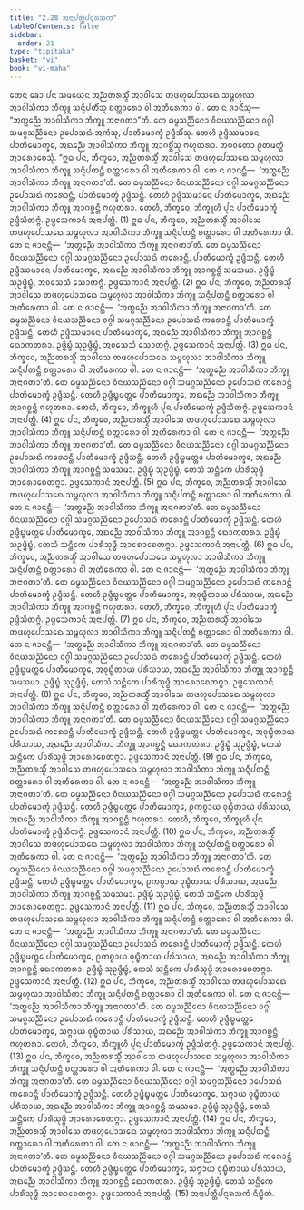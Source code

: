 ```yaml
---
title: "2.28 ᩋᨶᩣᨸᨲ᩠ᨲᩥᨸᨶ᩠ᨶᩁᩈᨠ"
tableOfContents: false
sidebar:
  order: 21
type: "tipitaka"
basket: "vi"
book: "vi-maha"
---
```



<DynamicBreadcrumb />

<Division number="172" book="vi-maha">

<Paragraph number="726" book="vi-maha">
ᨲᩮᨶ ᨡᩮᩣ ᨸᨶ ᩈᨾᨿᩮᨶ ᩋᨬ᩠ᨬᨲᩁᩈ᩠ᨾᩥᩴ ᩋᩣᩅᩤᩈᩮ ᨲᨴᩉᩩᨸᩮᩣᩈᨳᩮ ᩈᨾ᩠ᨻᩉᩩᩃᩣ ᩋᩣᩅᩤᩈᩥᨠᩣ ᨽᩥᨠ᩠ᨡᩪ ᩈᨶ᩠ᨶᩥᨸᨲᩥᩴᩈᩩ ᨧᨲ᩠ᨲᩣᩁᩮᩣ ᩅᩤ ᩋᨲᩥᩁᩮᨠᩣ ᩅᩤ. ᨲᩮ ᨶ ᨩᩣᨶᩥᩴᩈᩩ—  “ᩋᨲ᩠ᨳᨬ᩠ᨬᩮ ᩋᩣᩅᩤᩈᩥᨠᩣ ᨽᩥᨠ᩠ᨡᩪ ᩋᨶᩣᨣᨲᩣ”ᨲᩥ. ᨲᩮ ᨵᨾ᩠ᨾᩈᨬ᩠ᨬᩥᨶᩮᩣ ᩅᩥᨶᨿᩈᨬ᩠ᨬᩥᨶᩮᩣ ᩅᨣ᩠ᨣᩤ ᩈᨾᨣ᩠ᨣᩈᨬ᩠ᨬᩥᨶᩮᩣ ᩏᨸᩮᩣᩈᨳᩴ ᩋᨠᩴᩈᩩ, ᨸᩣᨲᩥᨾᩮᩣᨠ᩠ᨡᩴ ᩏᨴ᩠ᨴᩥᩈᩥᩴᩈᩩ. ᨲᩮᩉᩥ ᩏᨴ᩠ᨴᩥᩔᨾᩣᨶᩮ ᨸᩣᨲᩥᨾᩮᩣᨠ᩠ᨡᩮ, ᩋᨳᨬ᩠ᨬᩮ ᩋᩣᩅᩤᩈᩥᨠᩣ ᨽᩥᨠ᩠ᨡᩪ ᩋᩣᨣᨧ᩠ᨨᩥᩴᩈᩩ ᨻᩉᩩᨲᩁᩣ. ᨽᨣᩅᨲᩮᩣ ᩑᨲᨾᨲ᩠ᨳᩴ ᩋᩣᩁᩮᩣᨧᩮᩈᩩᩴ.
</Paragraph>

<Paragraph number="727" book="vi-maha">
“ᩍᨵ ᨸᨶ, ᨽᩥᨠ᩠ᨡᩅᩮ, ᩋᨬ᩠ᨬᨲᩁᩈ᩠ᨾᩥᩴ ᩋᩣᩅᩤᩈᩮ ᨲᨴᩉᩩᨸᩮᩣᩈᨳᩮ ᩈᨾ᩠ᨻᩉᩩᩃᩣ ᩋᩣᩅᩤᩈᩥᨠᩣ ᨽᩥᨠ᩠ᨡᩪ ᩈᨶ᩠ᨶᩥᨸᨲᨶ᩠ᨲᩥ ᨧᨲ᩠ᨲᩣᩁᩮᩣ ᩅᩤ ᩋᨲᩥᩁᩮᨠᩣ ᩅᩤ. ᨲᩮ ᨶ ᨩᩣᨶᨶ᩠ᨲᩥ—  ‘ᩋᨲ᩠ᨳᨬ᩠ᨬᩮ ᩋᩣᩅᩤᩈᩥᨠᩣ ᨽᩥᨠ᩠ᨡᩪ ᩋᨶᩣᨣᨲᩣ’ᨲᩥ. ᨲᩮ ᨵᨾ᩠ᨾᩈᨬ᩠ᨬᩥᨶᩮᩣ ᩅᩥᨶᨿᩈᨬ᩠ᨬᩥᨶᩮᩣ ᩅᨣ᩠ᨣᩤ ᩈᨾᨣ᩠ᨣᩈᨬ᩠ᨬᩥᨶᩮᩣ ᩏᨸᩮᩣᩈᨳᩴ ᨠᩁᩮᩣᨶ᩠ᨲᩥ, ᨸᩣᨲᩥᨾᩮᩣᨠ᩠ᨡᩴ ᩏᨴ᩠ᨴᩥᩈᨶ᩠ᨲᩥ. ᨲᩮᩉᩥ ᩏᨴ᩠ᨴᩥᩔᨾᩣᨶᩮ ᨸᩣᨲᩥᨾᩮᩣᨠ᩠ᨡᩮ, ᩋᨳᨬ᩠ᨬᩮ ᩋᩣᩅᩤᩈᩥᨠᩣ ᨽᩥᨠ᩠ᨡᩪ ᩋᩣᨣᨧ᩠ᨨᨶ᩠ᨲᩥ ᨻᩉᩩᨲᩁᩣ. ᨲᩮᩉᩥ, ᨽᩥᨠ᩠ᨡᩅᩮ, ᨽᩥᨠ᩠ᨡᩪᩉᩥ ᨸᩩᨶ ᨸᩣᨲᩥᨾᩮᩣᨠ᩠ᨡᩴ ᩏᨴ᩠ᨴᩥᩈᩥᨲᨻ᩠ᨻᩴ. ᩏᨴ᩠ᨴᩮᩈᨠᩣᨶᩴ ᩋᨶᩣᨸᨲ᩠ᨲᩥ. (1)
</Paragraph>

<Paragraph number="728" book="vi-maha">
ᩍᨵ ᨸᨶ, ᨽᩥᨠ᩠ᨡᩅᩮ, ᩋᨬ᩠ᨬᨲᩁᩈ᩠ᨾᩥᩴ ᩋᩣᩅᩤᩈᩮ ᨲᨴᩉᩩᨸᩮᩣᩈᨳᩮ ᩈᨾ᩠ᨻᩉᩩᩃᩣ ᩋᩣᩅᩤᩈᩥᨠᩣ ᨽᩥᨠ᩠ᨡᩪ ᩈᨶ᩠ᨶᩥᨸᨲᨶ᩠ᨲᩥ ᨧᨲ᩠ᨲᩣᩁᩮᩣ ᩅᩤ ᩋᨲᩥᩁᩮᨠᩣ ᩅᩤ. ᨲᩮ ᨶ ᨩᩣᨶᨶ᩠ᨲᩥ—  ‘ᩋᨲ᩠ᨳᨬ᩠ᨬᩮ ᩋᩣᩅᩤᩈᩥᨠᩣ ᨽᩥᨠ᩠ᨡᩪ ᩋᨶᩣᨣᨲᩣ’ᨲᩥ. ᨲᩮ ᨵᨾ᩠ᨾᩈᨬ᩠ᨬᩥᨶᩮᩣ ᩅᩥᨶᨿᩈᨬ᩠ᨬᩥᨶᩮᩣ ᩅᨣ᩠ᨣᩤ ᩈᨾᨣ᩠ᨣᩈᨬ᩠ᨬᩥᨶᩮᩣ ᩏᨸᩮᩣᩈᨳᩴ ᨠᩁᩮᩣᨶ᩠ᨲᩥ, ᨸᩣᨲᩥᨾᩮᩣᨠ᩠ᨡᩴ ᩏᨴ᩠ᨴᩥᩈᨶ᩠ᨲᩥ. ᨲᩮᩉᩥ ᩏᨴ᩠ᨴᩥᩔᨾᩣᨶᩮ ᨸᩣᨲᩥᨾᩮᩣᨠ᩠ᨡᩮ, ᩋᨳᨬ᩠ᨬᩮ ᩋᩣᩅᩤᩈᩥᨠᩣ ᨽᩥᨠ᩠ᨡᩪ ᩋᩣᨣᨧ᩠ᨨᨶ᩠ᨲᩥ ᩈᨾᩈᨾᩣ. ᩏᨴ᩠ᨴᩥᨭ᩠ᨮᩴ ᩈᩩᩏᨴ᩠ᨴᩥᨭ᩠ᨮᩴ, ᩋᩅᩈᩮᩈᩴ ᩈᩮᩣᨲᨻ᩠ᨻᩴ. ᩏᨴ᩠ᨴᩮᩈᨠᩣᨶᩴ ᩋᨶᩣᨸᨲ᩠ᨲᩥ. (2)
</Paragraph>

<Paragraph number="729" book="vi-maha">
ᩍᨵ ᨸᨶ, ᨽᩥᨠ᩠ᨡᩅᩮ, ᩋᨬ᩠ᨬᨲᩁᩈ᩠ᨾᩥᩴ ᩋᩣᩅᩤᩈᩮ ᨲᨴᩉᩩᨸᩮᩣᩈᨳᩮ ᩈᨾ᩠ᨻᩉᩩᩃᩣ ᩋᩣᩅᩤᩈᩥᨠᩣ ᨽᩥᨠ᩠ᨡᩪ ᩈᨶ᩠ᨶᩥᨸᨲᨶ᩠ᨲᩥ ᨧᨲ᩠ᨲᩣᩁᩮᩣ ᩅᩤ ᩋᨲᩥᩁᩮᨠᩣ ᩅᩤ. ᨲᩮ ᨶ ᨩᩣᨶᨶ᩠ᨲᩥ—  ‘ᩋᨲ᩠ᨳᨬ᩠ᨬᩮ ᩋᩣᩅᩤᩈᩥᨠᩣ ᨽᩥᨠ᩠ᨡᩪ ᩋᨶᩣᨣᨲᩣ’ᨲᩥ. ᨲᩮ ᨵᨾ᩠ᨾᩈᨬ᩠ᨬᩥᨶᩮᩣ ᩅᩥᨶᨿᩈᨬ᩠ᨬᩥᨶᩮᩣ ᩅᨣ᩠ᨣᩤ ᩈᨾᨣ᩠ᨣᩈᨬ᩠ᨬᩥᨶᩮᩣ ᩏᨸᩮᩣᩈᨳᩴ ᨠᩁᩮᩣᨶ᩠ᨲᩥ ᨸᩣᨲᩥᨾᩮᩣᨠ᩠ᨡᩴ ᩏᨴ᩠ᨴᩥᩈᨶ᩠ᨲᩥ. ᨲᩮᩉᩥ ᩏᨴ᩠ᨴᩥᩔᨾᩣᨶᩮ ᨸᩣᨲᩥᨾᩮᩣᨠ᩠ᨡᩮ, ᩋᨳᨬ᩠ᨬᩮ ᩋᩣᩅᩤᩈᩥᨠᩣ ᨽᩥᨠ᩠ᨡᩪ ᩋᩣᨣᨧ᩠ᨨᨶ᩠ᨲᩥ ᨳᩮᩣᨠᨲᩁᩣ. ᩏᨴ᩠ᨴᩥᨭ᩠ᨮᩴ ᩈᩩᩏᨴ᩠ᨴᩥᨭ᩠ᨮᩴ, ᩋᩅᩈᩮᩈᩴ ᩈᩮᩣᨲᨻ᩠ᨻᩴ. ᩏᨴ᩠ᨴᩮᩈᨠᩣᨶᩴ ᩋᨶᩣᨸᨲ᩠ᨲᩥ. (3)
</Paragraph>

<Paragraph number="730" book="vi-maha">
ᩍᨵ ᨸᨶ, ᨽᩥᨠ᩠ᨡᩅᩮ, ᩋᨬ᩠ᨬᨲᩁᩈ᩠ᨾᩥᩴ ᩋᩣᩅᩤᩈᩮ ᨲᨴᩉᩩᨸᩮᩣᩈᨳᩮ ᩈᨾ᩠ᨻᩉᩩᩃᩣ ᩋᩣᩅᩤᩈᩥᨠᩣ ᨽᩥᨠ᩠ᨡᩪ ᩈᨶ᩠ᨶᩥᨸᨲᨶ᩠ᨲᩥ ᨧᨲ᩠ᨲᩣᩁᩮᩣ ᩅᩤ ᩋᨲᩥᩁᩮᨠᩣ ᩅᩤ. ᨲᩮ ᨶ ᨩᩣᨶᨶ᩠ᨲᩥ—  ‘ᩋᨲ᩠ᨳᨬ᩠ᨬᩮ ᩋᩣᩅᩤᩈᩥᨠᩣ ᨽᩥᨠ᩠ᨡᩪ ᩋᨶᩣᨣᨲᩣ’ᨲᩥ. ᨲᩮ ᨵᨾ᩠ᨾᩈᨬ᩠ᨬᩥᨶᩮᩣ ᩅᩥᨶᨿᩈᨬ᩠ᨬᩥᨶᩮᩣ ᩅᨣ᩠ᨣᩤ ᩈᨾᨣ᩠ᨣᩈᨬ᩠ᨬᩥᨶᩮᩣ ᩏᨸᩮᩣᩈᨳᩴ ᨠᩁᩮᩣᨶ᩠ᨲᩥ ᨸᩣᨲᩥᨾᩮᩣᨠ᩠ᨡᩴ ᩏᨴ᩠ᨴᩥᩈᨶ᩠ᨲᩥ. ᨲᩮᩉᩥ ᩏᨴ᩠ᨴᩥᨭ᩠ᨮᨾᨲ᩠ᨲᩮ ᨸᩣᨲᩥᨾᩮᩣᨠ᩠ᨡᩮ, ᩋᨳᨬ᩠ᨬᩮ ᩋᩣᩅᩤᩈᩥᨠᩣ ᨽᩥᨠ᩠ᨡᩪ ᩋᩣᨣᨧ᩠ᨨᨶ᩠ᨲᩥ ᨻᩉᩩᨲᩁᩣ. ᨲᩮᩉᩥ, ᨽᩥᨠ᩠ᨡᩅᩮ, ᨽᩥᨠ᩠ᨡᩪᩉᩥ ᨸᩩᨶ ᨸᩣᨲᩥᨾᩮᩣᨠ᩠ᨡᩴ ᩏᨴ᩠ᨴᩥᩈᩥᨲᨻ᩠ᨻᩴ. ᩏᨴ᩠ᨴᩮᩈᨠᩣᨶᩴ ᩋᨶᩣᨸᨲ᩠ᨲᩥ. (4)
</Paragraph>

<Paragraph number="731" book="vi-maha">
ᩍᨵ ᨸᨶ, ᨽᩥᨠ᩠ᨡᩅᩮ, ᩋᨬ᩠ᨬᨲᩁᩈ᩠ᨾᩥᩴ ᩋᩣᩅᩤᩈᩮ ᨲᨴᩉᩩᨸᩮᩣᩈᨳᩮ ᩈᨾ᩠ᨻᩉᩩᩃᩣ ᩋᩣᩅᩤᩈᩥᨠᩣ ᨽᩥᨠ᩠ᨡᩪ ᩈᨶ᩠ᨶᩥᨸᨲᨶ᩠ᨲᩥ ᨧᨲ᩠ᨲᩣᩁᩮᩣ ᩅᩤ ᩋᨲᩥᩁᩮᨠᩣ ᩅᩤ. ᨲᩮ ᨶ ᨩᩣᨶᨶ᩠ᨲᩥ—  ‘ᩋᨲ᩠ᨳᨬ᩠ᨬᩮ ᩋᩣᩅᩤᩈᩥᨠᩣ ᨽᩥᨠ᩠ᨡᩪ ᩋᨶᩣᨣᨲᩣ’ᨲᩥ. ᨲᩮ ᨵᨾ᩠ᨾᩈᨬ᩠ᨬᩥᨶᩮᩣ ᩅᩥᨶᨿᩈᨬ᩠ᨬᩥᨶᩮᩣ ᩅᨣ᩠ᨣᩤ ᩈᨾᨣ᩠ᨣᩈᨬ᩠ᨬᩥᨶᩮᩣ ᩏᨸᩮᩣᩈᨳᩴ ᨠᩁᩮᩣᨶ᩠ᨲᩥ ᨸᩣᨲᩥᨾᩮᩣᨠ᩠ᨡᩴ ᩏᨴ᩠ᨴᩥᩈᨶ᩠ᨲᩥ. ᨲᩮᩉᩥ ᩏᨴ᩠ᨴᩥᨭ᩠ᨮᨾᨲ᩠ᨲᩮ ᨸᩣᨲᩥᨾᩮᩣᨠ᩠ᨡᩮ, ᩋᨳᨬ᩠ᨬᩮ ᩋᩣᩅᩤᩈᩥᨠᩣ ᨽᩥᨠ᩠ᨡᩪ ᩋᩣᨣᨧ᩠ᨨᨶ᩠ᨲᩥ ᩈᨾᩈᨾᩣ. ᩏᨴ᩠ᨴᩥᨭ᩠ᨮᩴ ᩈᩩᩏᨴ᩠ᨴᩥᨭ᩠ᨮᩴ, ᨲᩮᩈᩴ ᩈᨶ᩠ᨲᩥᨠᩮ ᨸᩣᩁᩥᩈᩩᨴ᩠ᨵᩥ ᩋᩣᩁᩮᩣᨧᩮᨲᨻ᩠ᨻᩣ. ᩏᨴ᩠ᨴᩮᩈᨠᩣᨶᩴ ᩋᨶᩣᨸᨲ᩠ᨲᩥ. (5)
</Paragraph>

<Paragraph number="732" book="vi-maha">
ᩍᨵ ᨸᨶ, ᨽᩥᨠ᩠ᨡᩅᩮ, ᩋᨬ᩠ᨬᨲᩁᩈ᩠ᨾᩥᩴ ᩋᩣᩅᩤᩈᩮ ᨲᨴᩉᩩᨸᩮᩣᩈᨳᩮ ᩈᨾ᩠ᨻᩉᩩᩃᩣ ᩋᩣᩅᩤᩈᩥᨠᩣ ᨽᩥᨠ᩠ᨡᩪ ᩈᨶ᩠ᨶᩥᨸᨲᨶ᩠ᨲᩥ ᨧᨲ᩠ᨲᩣᩁᩮᩣ ᩅᩤ ᩋᨲᩥᩁᩮᨠᩣ ᩅᩤ. ᨲᩮ ᨶ ᨩᩣᨶᨶ᩠ᨲᩥ—  ‘ᩋᨲ᩠ᨳᨬ᩠ᨬᩮ ᩋᩣᩅᩤᩈᩥᨠᩣ ᨽᩥᨠ᩠ᨡᩪ ᩋᨶᩣᨣᨲᩣ’ᨲᩥ. ᨲᩮ ᨵᨾ᩠ᨾᩈᨬ᩠ᨬᩥᨶᩮᩣ ᩅᩥᨶᨿᩈᨬ᩠ᨬᩥᨶᩮᩣ ᩅᨣ᩠ᨣᩤ ᩈᨾᨣ᩠ᨣᩈᨬ᩠ᨬᩥᨶᩮᩣ ᩏᨸᩮᩣᩈᨳᩴ ᨠᩁᩮᩣᨶ᩠ᨲᩥ ᨸᩣᨲᩥᨾᩮᩣᨠ᩠ᨡᩴ ᩏᨴ᩠ᨴᩥᩈᨶ᩠ᨲᩥ. ᨲᩮᩉᩥ ᩏᨴ᩠ᨴᩥᨭ᩠ᨮᨾᨲ᩠ᨲᩮ ᨸᩣᨲᩥᨾᩮᩣᨠ᩠ᨡᩮ, ᩋᨳᨬ᩠ᨬᩮ ᩋᩣᩅᩤᩈᩥᨠᩣ ᨽᩥᨠ᩠ᨡᩪ ᩋᩣᨣᨧ᩠ᨨᨶ᩠ᨲᩥ ᨳᩮᩣᨠᨲᩁᩣ. ᩏᨴ᩠ᨴᩥᨭ᩠ᨮᩴ ᩈᩩᩏᨴ᩠ᨴᩥᨭ᩠ᨮᩴ, ᨲᩮᩈᩴ ᩈᨶ᩠ᨲᩥᨠᩮ ᨸᩣᩁᩥᩈᩩᨴ᩠ᨵᩥ ᩋᩣᩁᩮᩣᨧᩮᨲᨻ᩠ᨻᩣ. ᩏᨴ᩠ᨴᩮᩈᨠᩣᨶᩴ ᩋᨶᩣᨸᨲ᩠ᨲᩥ. (6)
</Paragraph>

<Paragraph number="733" book="vi-maha">
ᩍᨵ ᨸᨶ, ᨽᩥᨠ᩠ᨡᩅᩮ, ᩋᨬ᩠ᨬᨲᩁᩈ᩠ᨾᩥᩴ ᩋᩣᩅᩤᩈᩮ ᨲᨴᩉᩩᨸᩮᩣᩈᨳᩮ ᩈᨾ᩠ᨻᩉᩩᩃᩣ ᩋᩣᩅᩤᩈᩥᨠᩣ ᨽᩥᨠ᩠ᨡᩪ ᩈᨶ᩠ᨶᩥᨸᨲᨶ᩠ᨲᩥ ᨧᨲ᩠ᨲᩣᩁᩮᩣ ᩅᩤ ᩋᨲᩥᩁᩮᨠᩣ ᩅᩤ. ᨲᩮ ᨶ ᨩᩣᨶᨶ᩠ᨲᩥ—  ‘ᩋᨲ᩠ᨳᨬ᩠ᨬᩮ ᩋᩣᩅᩤᩈᩥᨠᩣ ᨽᩥᨠ᩠ᨡᩪ ᩋᨶᩣᨣᨲᩣ’ᨲᩥ. ᨲᩮ ᨵᨾ᩠ᨾᩈᨬ᩠ᨬᩥᨶᩮᩣ ᩅᩥᨶᨿᩈᨬ᩠ᨬᩥᨶᩮᩣ ᩅᨣ᩠ᨣᩤ ᩈᨾᨣ᩠ᨣᩈᨬ᩠ᨬᩥᨶᩮᩣ ᩏᨸᩮᩣᩈᨳᩴ ᨠᩁᩮᩣᨶ᩠ᨲᩥ ᨸᩣᨲᩥᨾᩮᩣᨠ᩠ᨡᩴ ᩏᨴ᩠ᨴᩥᩈᨶ᩠ᨲᩥ. ᨲᩮᩉᩥ ᩏᨴ᩠ᨴᩥᨭ᩠ᨮᨾᨲ᩠ᨲᩮ ᨸᩣᨲᩥᨾᩮᩣᨠ᩠ᨡᩮ, ᩋᩅᩩᨭ᩠ᨮᩥᨲᩣᨿ ᨸᩁᩥᩈᩣᨿ, ᩋᨳᨬ᩠ᨬᩮ ᩋᩣᩅᩤᩈᩥᨠᩣ ᨽᩥᨠ᩠ᨡᩪ ᩋᩣᨣᨧ᩠ᨨᨶ᩠ᨲᩥ ᨻᩉᩩᨲᩁᩣ. ᨲᩮᩉᩥ, ᨽᩥᨠ᩠ᨡᩅᩮ, ᨽᩥᨠ᩠ᨡᩪᩉᩥ ᨸᩩᨶ ᨸᩣᨲᩥᨾᩮᩣᨠ᩠ᨡᩴ ᩏᨴ᩠ᨴᩥᩈᩥᨲᨻ᩠ᨻᩴ. ᩏᨴ᩠ᨴᩮᩈᨠᩣᨶᩴ ᩋᨶᩣᨸᨲ᩠ᨲᩥ. (7)
</Paragraph>

<Paragraph number="734" book="vi-maha">
ᩍᨵ ᨸᨶ, ᨽᩥᨠ᩠ᨡᩅᩮ, ᩋᨬ᩠ᨬᨲᩁᩈ᩠ᨾᩥᩴ ᩋᩣᩅᩤᩈᩮ ᨲᨴᩉᩩᨸᩮᩣᩈᨳᩮ ᩈᨾ᩠ᨻᩉᩩᩃᩣ ᩋᩣᩅᩤᩈᩥᨠᩣ ᨽᩥᨠ᩠ᨡᩪ ᩈᨶ᩠ᨶᩥᨸᨲᨶ᩠ᨲᩥ ᨧᨲ᩠ᨲᩣᩁᩮᩣ ᩅᩤ ᩋᨲᩥᩁᩮᨠᩣ ᩅᩤ. ᨲᩮ ᨶ ᨩᩣᨶᨶ᩠ᨲᩥ—  ‘ᩋᨲ᩠ᨳᨬ᩠ᨬᩮ ᩋᩣᩅᩤᩈᩥᨠᩣ ᨽᩥᨠ᩠ᨡᩪ ᩋᨶᩣᨣᨲᩣ’ᨲᩥ. ᨲᩮ ᨵᨾ᩠ᨾᩈᨬ᩠ᨬᩥᨶᩮᩣ ᩅᩥᨶᨿᩈᨬ᩠ᨬᩥᨶᩮᩣ ᩅᨣ᩠ᨣᩤ ᩈᨾᨣ᩠ᨣᩈᨬ᩠ᨬᩥᨶᩮᩣ ᩏᨸᩮᩣᩈᨳᩴ ᨠᩁᩮᩣᨶ᩠ᨲᩥ ᨸᩣᨲᩥᨾᩮᩣᨠ᩠ᨡᩴ ᩏᨴ᩠ᨴᩥᩈᨶ᩠ᨲᩥ. ᨲᩮᩉᩥ ᩏᨴ᩠ᨴᩥᨭ᩠ᨮᨾᨲ᩠ᨲᩮ ᨸᩣᨲᩥᨾᩮᩣᨠ᩠ᨡᩮ, ᩋᩅᩩᨭ᩠ᨮᩥᨲᩣᨿ ᨸᩁᩥᩈᩣᨿ, ᩋᨳᨬ᩠ᨬᩮ ᩋᩣᩅᩤᩈᩥᨠᩣ ᨽᩥᨠ᩠ᨡᩪ ᩋᩣᨣᨧ᩠ᨨᨶ᩠ᨲᩥ ᩈᨾᩈᨾᩣ. ᩏᨴ᩠ᨴᩥᨭ᩠ᨮᩴ ᩈᩩᩏᨴ᩠ᨴᩥᨭ᩠ᨮᩴ, ᨲᩮᩈᩴ ᩈᨶ᩠ᨲᩥᨠᩮ ᨸᩣᩁᩥᩈᩩᨴ᩠ᨵᩥ ᩋᩣᩁᩮᩣᨧᩮᨲᨻ᩠ᨻᩣ. ᩏᨴ᩠ᨴᩮᩈᨠᩣᨶᩴ ᩋᨶᩣᨸᨲ᩠ᨲᩥ. (8)
</Paragraph>

<Paragraph number="735" book="vi-maha">
ᩍᨵ ᨸᨶ, ᨽᩥᨠ᩠ᨡᩅᩮ, ᩋᨬ᩠ᨬᨲᩁᩈ᩠ᨾᩥᩴ ᩋᩣᩅᩤᩈᩮ ᨲᨴᩉᩩᨸᩮᩣᩈᨳᩮ ᩈᨾ᩠ᨻᩉᩩᩃᩣ ᩋᩣᩅᩤᩈᩥᨠᩣ ᨽᩥᨠ᩠ᨡᩪ ᩈᨶ᩠ᨶᩥᨸᨲᨶ᩠ᨲᩥ ᨧᨲ᩠ᨲᩣᩁᩮᩣ ᩅᩤ ᩋᨲᩥᩁᩮᨠᩣ ᩅᩤ. ᨲᩮ ᨶ ᨩᩣᨶᨶ᩠ᨲᩥ—  ‘ᩋᨲ᩠ᨳᨬ᩠ᨬᩮ ᩋᩣᩅᩤᩈᩥᨠᩣ ᨽᩥᨠ᩠ᨡᩪ ᩋᨶᩣᨣᨲᩣ’ᨲᩥ. ᨲᩮ ᨵᨾ᩠ᨾᩈᨬ᩠ᨬᩥᨶᩮᩣ ᩅᩥᨶᨿᩈᨬ᩠ᨬᩥᨶᩮᩣ ᩅᨣ᩠ᨣᩤ ᩈᨾᨣ᩠ᨣᩈᨬ᩠ᨬᩥᨶᩮᩣ ᩏᨸᩮᩣᩈᨳᩴ ᨠᩁᩮᩣᨶ᩠ᨲᩥ ᨸᩣᨲᩥᨾᩮᩣᨠ᩠ᨡᩴ ᩏᨴ᩠ᨴᩥᩈᨶ᩠ᨲᩥ. ᨲᩮᩉᩥ ᩏᨴ᩠ᨴᩥᨭ᩠ᨮᨾᨲ᩠ᨲᩮ ᨸᩣᨲᩥᨾᩮᩣᨠ᩠ᨡᩮ, ᩋᩅᩩᨭ᩠ᨮᩥᨲᩣᨿ ᨸᩁᩥᩈᩣᨿ, ᩋᨳᨬ᩠ᨬᩮ ᩋᩣᩅᩤᩈᩥᨠᩣ ᨽᩥᨠ᩠ᨡᩪ ᩋᩣᨣᨧ᩠ᨨᨶ᩠ᨲᩥ ᨳᩮᩣᨠᨲᩁᩣ. ᩏᨴ᩠ᨴᩥᨭ᩠ᨮᩴ ᩈᩩᩏᨴ᩠ᨴᩥᨭ᩠ᨮᩴ, ᨲᩮᩈᩴ ᩈᨶ᩠ᨲᩥᨠᩮ ᨸᩣᩁᩥᩈᩩᨴ᩠ᨵᩥ ᩋᩣᩁᩮᩣᨧᩮᨲᨻ᩠ᨻᩣ. ᩏᨴ᩠ᨴᩮᩈᨠᩣᨶᩴ ᩋᨶᩣᨸᨲ᩠ᨲᩥ. (9)
</Paragraph>

<Paragraph number="736" book="vi-maha">
ᩍᨵ ᨸᨶ, ᨽᩥᨠ᩠ᨡᩅᩮ, ᩋᨬ᩠ᨬᨲᩁᩈ᩠ᨾᩥᩴ ᩋᩣᩅᩤᩈᩮ ᨲᨴᩉᩩᨸᩮᩣᩈᨳᩮ ᩈᨾ᩠ᨻᩉᩩᩃᩣ ᩋᩣᩅᩤᩈᩥᨠᩣ ᨽᩥᨠ᩠ᨡᩪ ᩈᨶ᩠ᨶᩥᨸᨲᨶ᩠ᨲᩥ ᨧᨲ᩠ᨲᩣᩁᩮᩣ ᩅᩤ ᩋᨲᩥᩁᩮᨠᩣ ᩅᩤ. ᨲᩮ ᨶ ᨩᩣᨶᨶ᩠ᨲᩥ—  ‘ᩋᨲ᩠ᨳᨬ᩠ᨬᩮ ᩋᩣᩅᩤᩈᩥᨠᩣ ᨽᩥᨠ᩠ᨡᩪ ᩋᨶᩣᨣᨲᩣ’ᨲᩥ. ᨲᩮ ᨵᨾ᩠ᨾᩈᨬ᩠ᨬᩥᨶᩮᩣ ᩅᩥᨶᨿᩈᨬ᩠ᨬᩥᨶᩮᩣ ᩅᨣ᩠ᨣᩤ ᩈᨾᨣ᩠ᨣᩈᨬ᩠ᨬᩥᨶᩮᩣ ᩏᨸᩮᩣᩈᨳᩴ ᨠᩁᩮᩣᨶ᩠ᨲᩥ ᨸᩣᨲᩥᨾᩮᩣᨠ᩠ᨡᩴ ᩏᨴ᩠ᨴᩥᩈᨶ᩠ᨲᩥ. ᨲᩮᩉᩥ ᩏᨴ᩠ᨴᩥᨭ᩠ᨮᨾᨲ᩠ᨲᩮ ᨸᩣᨲᩥᨾᩮᩣᨠ᩠ᨡᩮ, ᩑᨠᨧ᩠ᨧᩣᨿ ᩅᩩᨭ᩠ᨮᩥᨲᩣᨿ ᨸᩁᩥᩈᩣᨿ, ᩋᨳᨬ᩠ᨬᩮ ᩋᩣᩅᩤᩈᩥᨠᩣ ᨽᩥᨠ᩠ᨡᩪ ᩋᩣᨣᨧ᩠ᨨᨶ᩠ᨲᩥ ᨻᩉᩩᨲᩁᩣ. ᨲᩮᩉᩥ, ᨽᩥᨠ᩠ᨡᩅᩮ, ᨽᩥᨠ᩠ᨡᩪᩉᩥ ᨸᩩᨶ ᨸᩣᨲᩥᨾᩮᩣᨠ᩠ᨡᩴ ᩏᨴ᩠ᨴᩥᩈᩥᨲᨻ᩠ᨻᩴ. ᩏᨴ᩠ᨴᩮᩈᨠᩣᨶᩴ ᩋᨶᩣᨸᨲ᩠ᨲᩥ. (10)
</Paragraph>

<Paragraph number="737" book="vi-maha">
ᩍᨵ ᨸᨶ, ᨽᩥᨠ᩠ᨡᩅᩮ, ᩋᨬ᩠ᨬᨲᩁᩈ᩠ᨾᩥᩴ ᩋᩣᩅᩤᩈᩮ ᨲᨴᩉᩩᨸᩮᩣᩈᨳᩮ ᩈᨾ᩠ᨻᩉᩩᩃᩣ ᩋᩣᩅᩤᩈᩥᨠᩣ ᨽᩥᨠ᩠ᨡᩪ ᩈᨶ᩠ᨶᩥᨸᨲᨶ᩠ᨲᩥ ᨧᨲ᩠ᨲᩣᩁᩮᩣ ᩅᩤ ᩋᨲᩥᩁᩮᨠᩣ ᩅᩤ. ᨲᩮ ᨶ ᨩᩣᨶᨶ᩠ᨲᩥ—  ‘ᩋᨲ᩠ᨳᨬ᩠ᨬᩮ ᩋᩣᩅᩤᩈᩥᨠᩣ ᨽᩥᨠ᩠ᨡᩪ ᩋᨶᩣᨣᨲᩣ’ᨲᩥ. ᨲᩮ ᨵᨾ᩠ᨾᩈᨬ᩠ᨬᩥᨶᩮᩣ ᩅᩥᨶᨿᩈᨬ᩠ᨬᩥᨶᩮᩣ ᩅᨣ᩠ᨣᩤ ᩈᨾᨣ᩠ᨣᩈᨬ᩠ᨬᩥᨶᩮᩣ ᩏᨸᩮᩣᩈᨳᩴ ᨠᩁᩮᩣᨶ᩠ᨲᩥ ᨸᩣᨲᩥᨾᩮᩣᨠ᩠ᨡᩴ ᩏᨴ᩠ᨴᩥᩈᨶ᩠ᨲᩥ. ᨲᩮᩉᩥ ᩏᨴ᩠ᨴᩥᨭ᩠ᨮᨾᨲ᩠ᨲᩮ ᨸᩣᨲᩥᨾᩮᩣᨠ᩠ᨡᩮ, ᩑᨠᨧ᩠ᨧᩣᨿ ᩅᩩᨭ᩠ᨮᩥᨲᩣᨿ ᨸᩁᩥᩈᩣᨿ, ᩋᨳᨬ᩠ᨬᩮ ᩋᩣᩅᩤᩈᩥᨠᩣ ᨽᩥᨠ᩠ᨡᩪ ᩋᩣᨣᨧ᩠ᨨᨶ᩠ᨲᩥ ᩈᨾᩈᨾᩣ. ᩏᨴ᩠ᨴᩥᨭ᩠ᨮᩴ ᩈᩩᩏᨴ᩠ᨴᩥᨭ᩠ᨮᩴ, ᨲᩮᩈᩴ ᩈᨶ᩠ᨲᩥᨠᩮ ᨸᩣᩁᩥᩈᩩᨴ᩠ᨵᩥ ᩋᩣᩁᩮᩣᨧᩮᨲᨻ᩠ᨻᩣ. ᩏᨴ᩠ᨴᩮᩈᨠᩣᨶᩴ ᩋᨶᩣᨸᨲ᩠ᨲᩥ. (11)
</Paragraph>

<Paragraph number="738" book="vi-maha">
ᩍᨵ ᨸᨶ, ᨽᩥᨠ᩠ᨡᩅᩮ, ᩋᨬ᩠ᨬᨲᩁᩈ᩠ᨾᩥᩴ ᩋᩣᩅᩤᩈᩮ ᨲᨴᩉᩩᨸᩮᩣᩈᨳᩮ ᩈᨾ᩠ᨻᩉᩩᩃᩣ ᩋᩣᩅᩤᩈᩥᨠᩣ ᨽᩥᨠ᩠ᨡᩪ ᩈᨶ᩠ᨶᩥᨸᨲᨶ᩠ᨲᩥ ᨧᨲ᩠ᨲᩣᩁᩮᩣ ᩅᩤ ᩋᨲᩥᩁᩮᨠᩣ ᩅᩤ. ᨲᩮ ᨶ ᨩᩣᨶᨶ᩠ᨲᩥ—  ‘ᩋᨲ᩠ᨳᨬ᩠ᨬᩮ ᩋᩣᩅᩤᩈᩥᨠᩣ ᨽᩥᨠ᩠ᨡᩪ ᩋᨶᩣᨣᨲᩣ’ᨲᩥ. ᨲᩮ ᨵᨾ᩠ᨾᩈᨬ᩠ᨬᩥᨶᩮᩣ ᩅᩥᨶᨿᩈᨬ᩠ᨬᩥᨶᩮᩣ ᩅᨣ᩠ᨣᩤ ᩈᨾᨣ᩠ᨣᩈᨬ᩠ᨬᩥᨶᩮᩣ ᩏᨸᩮᩣᩈᨳᩴ ᨠᩁᩮᩣᨶ᩠ᨲᩥ ᨸᩣᨲᩥᨾᩮᩣᨠ᩠ᨡᩴ ᩏᨴ᩠ᨴᩥᩈᨶ᩠ᨲᩥ. ᨲᩮᩉᩥ ᩏᨴ᩠ᨴᩥᨭ᩠ᨮᨾᨲ᩠ᨲᩮ ᨸᩣᨲᩥᨾᩮᩣᨠ᩠ᨡᩮ, ᩑᨠᨧ᩠ᨧᩣᨿ ᩅᩩᨭ᩠ᨮᩥᨲᩣᨿ ᨸᩁᩥᩈᩣᨿ, ᩋᨳᨬ᩠ᨬᩮ ᩋᩣᩅᩤᩈᩥᨠᩣ ᨽᩥᨠ᩠ᨡᩪ ᩋᩣᨣᨧ᩠ᨨᨶ᩠ᨲᩥ ᨳᩮᩣᨠᨲᩁᩣ. ᩏᨴ᩠ᨴᩥᨭ᩠ᨮᩴ ᩈᩩᩏᨴ᩠ᨴᩥᨭ᩠ᨮᩴ, ᨲᩮᩈᩴ ᩈᨶ᩠ᨲᩥᨠᩮ ᨸᩣᩁᩥᩈᩩᨴ᩠ᨵᩥ ᩋᩣᩁᩮᩣᨧᩮᨲᨻ᩠ᨻᩣ. ᩏᨴ᩠ᨴᩮᩈᨠᩣᨶᩴ ᩋᨶᩣᨸᨲ᩠ᨲᩥ. (12)
</Paragraph>

<Paragraph number="739" book="vi-maha">
ᩍᨵ ᨸᨶ, ᨽᩥᨠ᩠ᨡᩅᩮ, ᩋᨬ᩠ᨬᨲᩁᩈ᩠ᨾᩥᩴ ᩋᩣᩅᩤᩈᩮ ᨲᨴᩉᩩᨸᩮᩣᩈᨳᩮ ᩈᨾ᩠ᨻᩉᩩᩃᩣ ᩋᩣᩅᩤᩈᩥᨠᩣ ᨽᩥᨠ᩠ᨡᩪ ᩈᨶ᩠ᨶᩥᨸᨲᨶ᩠ᨲᩥ ᨧᨲ᩠ᨲᩣᩁᩮᩣ ᩅᩤ ᩋᨲᩥᩁᩮᨠᩣ ᩅᩤ. ᨲᩮ ᨶ ᨩᩣᨶᨶ᩠ᨲᩥ—  ‘ᩋᨲ᩠ᨳᨬ᩠ᨬᩮ ᩋᩣᩅᩤᩈᩥᨠᩣ ᨽᩥᨠ᩠ᨡᩪ ᩋᨶᩣᨣᨲᩣ’ᨲᩥ. ᨲᩮ ᨵᨾ᩠ᨾᩈᨬ᩠ᨬᩥᨶᩮᩣ ᩅᩥᨶᨿᩈᨬ᩠ᨬᩥᨶᩮᩣ ᩅᨣ᩠ᨣᩤ ᩈᨾᨣ᩠ᨣᩈᨬ᩠ᨬᩥᨶᩮᩣ ᩏᨸᩮᩣᩈᨳᩴ ᨠᩁᩮᩣᨶ᩠ᨲᩥ ᨸᩣᨲᩥᨾᩮᩣᨠ᩠ᨡᩴ ᩏᨴ᩠ᨴᩥᩈᨶ᩠ᨲᩥ. ᨲᩮᩉᩥ ᩏᨴ᩠ᨴᩥᨭ᩠ᨮᨾᨲ᩠ᨲᩮ ᨸᩣᨲᩥᨾᩮᩣᨠ᩠ᨡᩮ, ᩈᨻ᩠ᨻᩣᨿ ᩅᩩᨭ᩠ᨮᩥᨲᩣᨿ ᨸᩁᩥᩈᩣᨿ, ᩋᨳᨬ᩠ᨬᩮ ᩋᩣᩅᩤᩈᩥᨠᩣ ᨽᩥᨠ᩠ᨡᩪ ᩋᩣᨣᨧ᩠ᨨᨶ᩠ᨲᩥ ᨻᩉᩩᨲᩁᩣ. ᨲᩮᩉᩥ, ᨽᩥᨠ᩠ᨡᩅᩮ, ᨽᩥᨠ᩠ᨡᩪᩉᩥ ᨸᩩᨶ ᨸᩣᨲᩥᨾᩮᩣᨠ᩠ᨡᩴ ᩏᨴ᩠ᨴᩥᩈᩥᨲᨻ᩠ᨻᩴ. ᩏᨴ᩠ᨴᩮᩈᨠᩣᨶᩴ ᩋᨶᩣᨸᨲ᩠ᨲᩥ. (13)
</Paragraph>

<Paragraph number="740" book="vi-maha">
ᩍᨵ ᨸᨶ, ᨽᩥᨠ᩠ᨡᩅᩮ, ᩋᨬ᩠ᨬᨲᩁᩈ᩠ᨾᩥᩴ ᩋᩣᩅᩤᩈᩮ ᨲᨴᩉᩩᨸᩮᩣᩈᨳᩮ ᩈᨾ᩠ᨻᩉᩩᩃᩣ ᩋᩣᩅᩤᩈᩥᨠᩣ ᨽᩥᨠ᩠ᨡᩪ ᩈᨶ᩠ᨶᩥᨸᨲᨶ᩠ᨲᩥ ᨧᨲ᩠ᨲᩣᩁᩮᩣ ᩅᩤ ᩋᨲᩥᩁᩮᨠᩣ ᩅᩤ. ᨲᩮ ᨶ ᨩᩣᨶᨶ᩠ᨲᩥ—  ‘ᩋᨲ᩠ᨳᨬ᩠ᨬᩮ ᩋᩣᩅᩤᩈᩥᨠᩣ ᨽᩥᨠ᩠ᨡᩪ ᩋᨶᩣᨣᨲᩣ’ᨲᩥ. ᨲᩮ ᨵᨾ᩠ᨾᩈᨬ᩠ᨬᩥᨶᩮᩣ ᩅᩥᨶᨿᩈᨬ᩠ᨬᩥᨶᩮᩣ ᩅᨣ᩠ᨣᩤ ᩈᨾᨣ᩠ᨣᩈᨬ᩠ᨬᩥᨶᩮᩣ ᩏᨸᩮᩣᩈᨳᩴ ᨠᩁᩮᩣᨶ᩠ᨲᩥ ᨸᩣᨲᩥᨾᩮᩣᨠ᩠ᨡᩴ ᩏᨴ᩠ᨴᩥᩈᨶ᩠ᨲᩥ. ᨲᩮᩉᩥ ᩏᨴ᩠ᨴᩥᨭ᩠ᨮᨾᨲ᩠ᨲᩮ ᨸᩣᨲᩥᨾᩮᩣᨠ᩠ᨡᩮ, ᩈᨻ᩠ᨻᩣᨿ ᩅᩩᨭ᩠ᨮᩥᨲᩣᨿ ᨸᩁᩥᩈᩣᨿ, ᩋᨳᨬ᩠ᨬᩮ ᩋᩣᩅᩤᩈᩥᨠᩣ ᨽᩥᨠ᩠ᨡᩪ ᩋᩣᨣᨧ᩠ᨨᨶ᩠ᨲᩥ ᩈᨾᩈᨾᩣ. ᩏᨴ᩠ᨴᩥᨭ᩠ᨮᩴ ᩈᩩᩏᨴ᩠ᨴᩥᨭ᩠ᨮᩴ, ᨲᩮᩈᩴ ᩈᨶ᩠ᨲᩥᨠᩮ ᨸᩣᩁᩥᩈᩩᨴ᩠ᨵᩥ ᩋᩣᩁᩮᩣᨧᩮᨲᨻ᩠ᨻᩣ. ᩏᨴ᩠ᨴᩮᩈᨠᩣᨶᩴ ᩋᨶᩣᨸᨲ᩠ᨲᩥ. (14)
</Paragraph>

<Paragraph number="741" book="vi-maha">
ᩍᨵ ᨸᨶ, ᨽᩥᨠ᩠ᨡᩅᩮ, ᩋᨬ᩠ᨬᨲᩁᩈ᩠ᨾᩥᩴ ᩋᩣᩅᩤᩈᩮ ᨲᨴᩉᩩᨸᩮᩣᩈᨳᩮ ᩈᨾ᩠ᨻᩉᩩᩃᩣ ᩋᩣᩅᩤᩈᩥᨠᩣ ᨽᩥᨠ᩠ᨡᩪ ᩈᨶ᩠ᨶᩥᨸᨲᨶ᩠ᨲᩥ ᨧᨲ᩠ᨲᩣᩁᩮᩣ ᩅᩤ ᩋᨲᩥᩁᩮᨠᩣ ᩅᩤ. ᨲᩮ ᨶ ᨩᩣᨶᨶ᩠ᨲᩥ—  ‘ᩋᨲ᩠ᨳᨬ᩠ᨬᩮ ᩋᩣᩅᩤᩈᩥᨠᩣ ᨽᩥᨠ᩠ᨡᩪ ᩋᨶᩣᨣᨲᩣ’ᨲᩥ. ᨲᩮ ᨵᨾ᩠ᨾᩈᨬ᩠ᨬᩥᨶᩮᩣ ᩅᩥᨶᨿᩈᨬ᩠ᨬᩥᨶᩮᩣ ᩅᨣ᩠ᨣᩤ ᩈᨾᨣ᩠ᨣᩈᨬ᩠ᨬᩥᨶᩮᩣ ᩏᨸᩮᩣᩈᨳᩴ ᨠᩁᩮᩣᨶ᩠ᨲᩥ ᨸᩣᨲᩥᨾᩮᩣᨠ᩠ᨡᩴ ᩏᨴ᩠ᨴᩥᩈᨶ᩠ᨲᩥ. ᨲᩮᩉᩥ ᩏᨴ᩠ᨴᩥᨭ᩠ᨮᨾᨲ᩠ᨲᩮ ᨸᩣᨲᩥᨾᩮᩣᨠ᩠ᨡᩮ, ᩈᨻ᩠ᨻᩣᨿ ᩅᩩᨭ᩠ᨮᩥᨲᩣᨿ ᨸᩁᩥᩈᩣᨿ, ᩋᨳᨬ᩠ᨬᩮ ᩋᩣᩅᩤᩈᩥᨠᩣ ᨽᩥᨠ᩠ᨡᩪ ᩋᩣᨣᨧ᩠ᨨᨶ᩠ᨲᩥ ᨳᩮᩣᨠᨲᩁᩣ. ᩏᨴ᩠ᨴᩥᨭ᩠ᨮᩴ ᩈᩩᩏᨴ᩠ᨴᩥᨭ᩠ᨮᩴ, ᨲᩮᩈᩴ ᩈᨶ᩠ᨲᩥᨠᩮ ᨸᩣᩁᩥᩈᩩᨴ᩠ᨵᩥ ᩋᩣᩁᩮᩣᨧᩮᨲᨻ᩠ᨻᩣ. ᩏᨴ᩠ᨴᩮᩈᨠᩣᨶᩴ ᩋᨶᩣᨸᨲ᩠ᨲᩥ. (15)

</Paragraph>
</Division>

<Paragraph number="742" type="center" book="vi-maha">
ᩋᨶᩣᨸᨲ᩠ᨲᩥᨸᨶ᩠ᨶᩁᩈᨠᩴ ᨶᩥᨭ᩠ᨮᩥᨲᩴ.
</Paragraph>